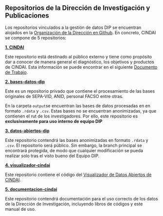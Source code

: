 ## Repositorios de la Dirección de Investigación y Publicaciones {#sec-repo}

Los repositorios vinculados a la gestión de datos DIP se encuentran alojados en la [Organización de la Dirección en Github](https://github.com/facso-investigacion). En concreto, CINDAI se compone de 5 repositorios:

[**1. CINDAI**](https://github.com/facso-investigacion/CINDAI) <i class="bi bi-link-45deg"></i>

Este repositorio está destinado al público externo y tiene como propósito dar a conocer de manera general el diagnóstico, los objetivos y productos de CINDAI. Esta información se puede encontrar en el siguiente [Documento de Trabajo](https://facso-investigacion.github.io/CINDAI/index.html).

[**2. bases-datos-dip**](https://github.com/facso-investigacion/bases-datos-dip) <i class="bi bi-link-45deg"></i>

Este es un repositorio privado que contiene el procesamiento de las bases originales de SEPA-VID, ANID, personal FACSO entre otras.

En la carpeta `output`se encuentran las bases de datos procesadas en en formato `.rdata` y `.csv`. Estas bases no se encuentran anonimizadas, ya que contienen el rut de los investigadores. Por ello, este repositorio es **exclusivamente para uso interno de equipo DIP**

[**3. datos-abiertos-dip**](https://github.com/facso-investigacion/datos-abiertos-dip) <i class="bi bi-link-45deg"></i>

Este repositorio contendrá las bases anonimizadas en formato `.rdata` y `.csv`. El repositorio será público. Sin embargo, la branch principal se encontrará protegida, de modo que cualquier modificación se pueda realizar solo tras el visto bueno del Equipo DIP.

[**4. visualizador-cindai**](https://github.com/facso-investigacion/visualizador-cindai) <i class="bi bi-link-45deg"></i>

Este repositorio contiene el código del [Visualizador de Datos Abiertos de CINDAI](https://dip-facso.shinyapps.io/datos-abiertos-CINDAI/#inicio).

[**5. documentacion-cindai**](https://github.com/facso-investigacion/documentacion-cindai) <i class="bi bi-link-45deg"></i>

Este repositorio contendrá documentación para el uso correcto de los datos de la Dirección de Investigación, incluyendo libros de códigos y este manual de uso.
